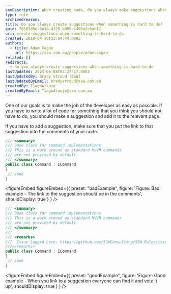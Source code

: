 ```yaml
---
seoDescription: When creating code, do you always make suggestions when something is hard to do?
type: rule
archivedreason:
title: Do you always create suggestions when something is hard to do?
guid: 7058fd5e-0a18-4f25-b085-c499a2c5ab17
uri: create-suggestions-when-something-is-hard-to-do
created: 2018-04-30T22:04:44.000Z
authors:
  - title: Adam Cogan
    url: https://ssw.com.au/people/adam-cogan
related: []
redirects:
  - do-you-always-create-suggestions-when-something-is-hard-to-do
lastUpdated: 2024-06-08T03:27:17.000Z
lastUpdatedBy: Brady Stroud [SSW]
lastUpdatedByEmail: bradystroud@ssw.com.au
createdBy: TiagoAraujo
createdByEmail: TiagoAraujo@ssw.com.au
---
```


One of our goals is to make the job of the developer as easy as possible. If you have to write a lot of code for something that you think you should not have to do, you should make a suggestion and add it to the relevant page.

If you have to add a suggestion, make sure that you put the link to that suggestion into the comments of your code.
```cs
/// <summary>
/// base class for command implementations
/// This is a work around as standard MVVM commands
/// are not provided by default.
/// </summary>
public class Command : ICommand
{
 // code
}
```

<figureEmbed figureEmbed={{
  preset: "badExample",
  figure: 'Figure: Bad example - The link to the suggestion should be in the comments',
  shouldDisplay: true
} } />


```cs
/// <summary>
/// base class for command implementations
/// This is a work around as standard MVVM commands
/// are not provided by default.
/// </summary>
///
/// <remarks>
///  Issue Logged here: https://github.com/SSWConsulting/SSW.Rules/issues/3
///</remarks>
public class Command : ICommand
{
 // code
}
```

<figureEmbed figureEmbed={{
  preset: "goodExample",
  figure: 'Figure: Good example - When you link to a suggestion everyone can find it and vote it up',
  shouldDisplay: true
} } />

